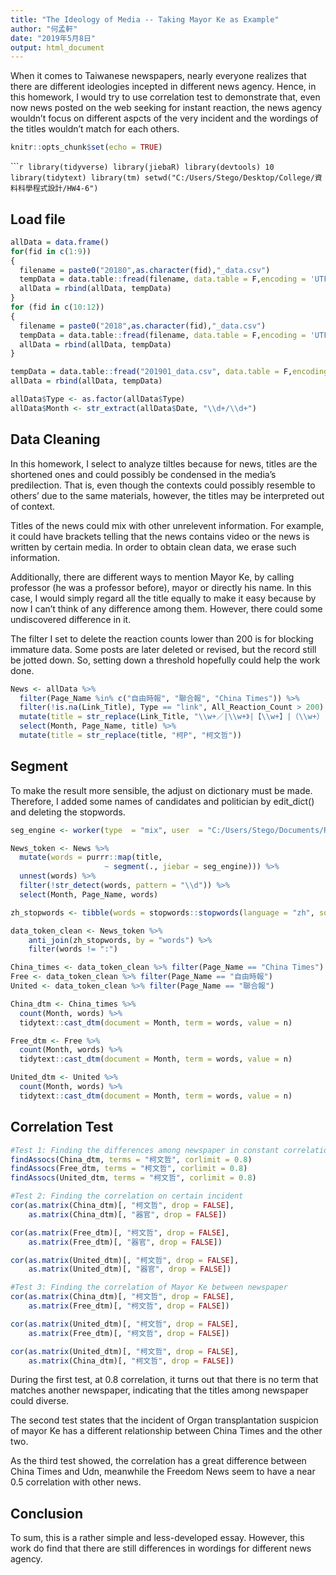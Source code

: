 ---
title: "The Ideology of Media -- Taking Mayor Ke as Example"
author: "何孟軒"
date: "2019年5月8日"
output: html_document
---
When it comes to Taiwanese newspapers, nearly everyone realizes that there are different ideologies incepted in different news agency. Hence, in this homework, I would try to use correlation test to demonstrate that, even now news posted on the web seeking for instant reaction, the news agency wouldn't focus on different aspcts of the very incident and the wordings of the titles wouldn't match for each others.

```{r setup, include=FALSE}
knitr::opts_chunk$set(echo = TRUE)
```

``````{r packages, message=FALSE}
library(tidyverse)
library(jiebaR)
library(devtools)
10
library(tidytext)
library(tm)
setwd("C:/Users/Stego/Desktop/College/資料科學程式設計/HW4-6")
```

## Load file
```{r}
allData = data.frame()
for(fid in c(1:9))
{
  filename = paste0("20180",as.character(fid),"_data.csv")
  tempData = data.table::fread(filename, data.table = F,encoding = 'UTF-8')
  allData = rbind(allData, tempData)
}
for (fid in c(10:12))
{
  filename = paste0("2018",as.character(fid),"_data.csv")
  tempData = data.table::fread(filename, data.table = F,encoding = 'UTF-8')
  allData = rbind(allData, tempData)
}

tempData = data.table::fread("201901_data.csv", data.table = F,encoding = 'UTF-8')
allData = rbind(allData, tempData)

allData$Type <- as.factor(allData$Type)
allData$Month <- str_extract(allData$Date, "\\d+/\\d+")
```

## Data Cleaning
In this homework, I select to analyze tiltles because for news, titles are the shortened ones and could possibly be condensed in the media's predilection. That is, even though the contexts could possibly resemble to others' due to the same materials, however, the titles may be interpreted out of context.

Titles of the news could mix with other unrelevent information. For example, it could have brackets telling that the news contains video or the news is written by certain media. In order to obtain clean data, we erase such information.

Additionally, there are different ways to mention Mayor Ke, by calling professor (he was a professor  before), mayor or directly his name. In this case, I would simply regard all the title equally to make it easy because by now I can't think of any difference among them. However, there could some undiscovered difference in it.

The filter I set to delete the reaction counts lower than 200 is for blocking immature data. Some posts are later deleted or revised, but the record still be jotted down. So, setting down a threshold hopefully could help the work done.

```{r}
News <- allData %>%
  filter(Page_Name %in% c("自由時報", "聯合報", "China Times")) %>%
  filter(!is.na(Link_Title), Type == "link", All_Reaction_Count > 200) %>%
  mutate(title = str_replace(Link_Title, "\\w+／|\\w+》|【\\w+】|（\\w+）| - \\w+ - \\w+", "")) %>%
  select(Month, Page_Name, title) %>%
  mutate(title = str_replace(title, "柯P", "柯文哲")) 
```

## Segment
To make the result more sensible, the  adjust on dictionary must be made. Therefore, I added some names of candidates and politician by edit_dict() and deleting the stopwords.


```{r}
seg_engine <- worker(type  = "mix", user  = "C:/Users/Stego/Documents/R/win-library/3.5/jiebaRD/dict/user.dict.utf8")

News_token <- News %>%
  mutate(words = purrr::map(title, 
                     ~ segment(., jiebar = seg_engine))) %>%
  unnest(words) %>%
  filter(!str_detect(words, pattern = "\\d")) %>%
  select(Month, Page_Name, words)

zh_stopwords <- tibble(words = stopwords::stopwords(language = "zh", source = "misc")) 

data_token_clean <- News_token %>% 
    anti_join(zh_stopwords, by = "words") %>%
    filter(words != ":")

China_times <- data_token_clean %>% filter(Page_Name == "China Times")
Free <- data_token_clean %>% filter(Page_Name == "自由時報")
United <- data_token_clean %>% filter(Page_Name == "聯合報")

China_dtm <- China_times %>% 
  count(Month, words) %>% 
  tidytext::cast_dtm(document = Month, term = words, value = n)

Free_dtm <- Free %>% 
  count(Month, words) %>% 
  tidytext::cast_dtm(document = Month, term = words, value = n)

United_dtm <- United %>%
  count(Month, words) %>% 
  tidytext::cast_dtm(document = Month, term = words, value = n)
```

## Correlation Test

```{r}
#Test 1: Finding the differences among newspaper in constant correlation
findAssocs(China_dtm, terms = "柯文哲", corlimit = 0.8)
findAssocs(Free_dtm, terms = "柯文哲", corlimit = 0.8)
findAssocs(United_dtm, terms = "柯文哲", corlimit = 0.8)

#Test 2: Finding the correlation on certain incident
cor(as.matrix(China_dtm)[, "柯文哲", drop = FALSE], 
    as.matrix(China_dtm)[, "器官", drop = FALSE])

cor(as.matrix(Free_dtm)[, "柯文哲", drop = FALSE], 
    as.matrix(Free_dtm)[, "器官", drop = FALSE])

cor(as.matrix(United_dtm)[, "柯文哲", drop = FALSE], 
    as.matrix(United_dtm)[, "器官", drop = FALSE])

#Test 3: Finding the correlation of Mayor Ke between newspaper
cor(as.matrix(China_dtm)[, "柯文哲", drop = FALSE], 
    as.matrix(Free_dtm)[, "柯文哲", drop = FALSE])

cor(as.matrix(United_dtm)[, "柯文哲", drop = FALSE], 
    as.matrix(Free_dtm)[, "柯文哲", drop = FALSE])

cor(as.matrix(United_dtm)[, "柯文哲", drop = FALSE], 
    as.matrix(China_dtm)[, "柯文哲", drop = FALSE])

```

During the first test, at 0.8 correlation, it turns out that there is no term that matches another newspaper, indicating that the titles among newspaper could diverse.

The second test states that the incident of Organ transplantation suspicion of mayor Ke has a different relationship between China Times and the other two.

As the third test showed, the correlation has a great difference between China Times and Udn, meanwhile the Freedom News seem to have a near 0.5 correlation with other news.


## Conclusion
To sum, this is a rather simple and less-developed essay. However, this work do find that there are still differences in wordings for different news agency. 

